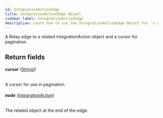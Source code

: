```yaml
---
id: IntegrationActionEdge
title: IntegrationActionEdge Object
sidebar_label: IntegrationActionEdge
description: Learn how to use the IntegrationActionEdge Object for 's API.
---
```


A Relay edge to a related IntegrationAction object and a cursor for pagination.

## Return fields

###### <b>cursor</b> ([String!](api/schema/scalar/String.mdx))

A cursor for use in pagination.

###### <b>node</b> ([IntegrationAction](api/schema/object/IntegrationAction.mdx))

The related object at the end of the edge.
